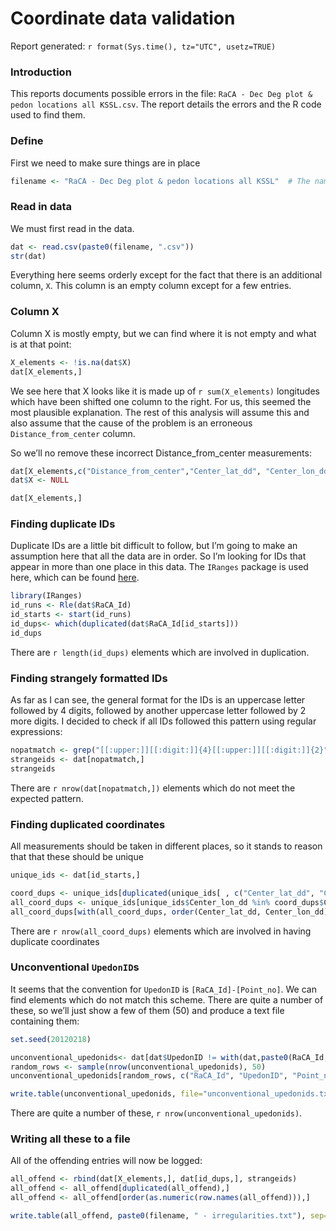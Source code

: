 Coordinate data validation
==========================

Report generated: `r format(Sys.time(), tz="UTC", usetz=TRUE)`

### Introduction

This reports documents possible errors in the file: `RaCA - Dec Deg plot & pedon locations all KSSL.csv`. The report details the errors and the R code used to find them.

### Define
First we need to make sure things are in place
```r
filename <- "RaCA - Dec Deg plot & pedon locations all KSSL"  # The name of the file
```

### Read in data
We must first read in the data.
```r
dat <- read.csv(paste0(filename, ".csv"))
str(dat)
```

Everything here seems orderly except for the fact that there is an additional column, `X`. This column is an empty column except for a few entries.

### Column X

Column X is mostly empty, but we can find where it is not empty and what is at that point:

```r
X_elements <- !is.na(dat$X)
dat[X_elements,]
```

We see here that X looks like it is made up of `r sum(X_elements)` longitudes which have been shifted one column to the right. For us, this seemed the most plausible explanation. The rest of this analysis will assume this and also assume that the cause of the problem is an erroneous `Distance_from_center` column.

So we'll no remove these incorrect Distance_from_center measurements:

```r
dat[X_elements,c("Distance_from_center","Center_lat_dd", "Center_lon_dd")] <- dat[X_elements,c("Center_lat_dd", "Center_lon_dd", "X")]
dat$X <- NULL

dat[X_elements,]
```

### Finding duplicate IDs

Duplicate IDs are a little bit difficult to follow, but I'm going to make an assumption here that all the data are in order. So I'm looking for IDs that appear in more than one place in this data. The `IRanges` package is used here, which can be found [here](http://www.bioconductor.org/packages/2.11/bioc/html/IRanges.html).

```r
library(IRanges)
id_runs <- Rle(dat$RaCA_Id)
id_starts <- start(id_runs)
id_dups<- which(duplicated(dat$RaCA_Id[id_starts]))
id_dups
```

There are `r length(id_dups)` elements which are involved in duplication.

### Finding strangely formatted IDs

As far as I can see, the general format for the IDs is an uppercase letter followed by 4 digits, followed by another uppercase letter followed by 2 more digits. I decided to check if all IDs followed this pattern using regular expressions:

```r
nopatmatch <- grep("[[:upper:]][[:digit:]]{4}[[:upper:]][[:digit:]]{2}", dat$RaCA_Id, invert=TRUE)
strangeids <- dat[nopatmatch,]
strangeids
```

There are `r nrow(dat[nopatmatch,])` elements which do not meet the expected pattern.

### Finding duplicated coordinates

All measurements should be taken in different places, so it stands to reason that that these should be unique

```r
unique_ids <- dat[id_starts,]

coord_dups <- unique_ids[duplicated(unique_ids[ , c("Center_lat_dd", "Center_lon_dd")]), ]
all_coord_dups <- unique_ids[unique_ids$Center_lon_dd %in% coord_dups$Center_lon_dd & unique_ids$Center_lat_dd %in% coord_dups$Center_lat_dd, ]
all_coord_dups[with(all_coord_dups, order(Center_lat_dd, Center_lon_dd)),]
```

There are `r nrow(all_coord_dups)` elements which are involved in having duplicate coordinates

### Unconventional `UpedonID`s

It seems that the convention for `UpedonID` is `[RaCA_Id]-[Point_no]`. We can find elements which do not match this scheme. There are quite a number of these, so we'll just show a few of them (50) and produce a text file containing them:

```r
set.seed(20120218)

unconventional_upedonids<- dat[dat$UpedonID != with(dat,paste0(RaCA_Id, "-", Point_no)),]
random_rows <- sample(nrow(unconventional_upedonids), 50)
unconventional_upedonids[random_rows, c("RaCA_Id", "UpedonID", "Point_no")]

write.table(unconventional_upedonids, file="unconventional_upedonids.txt", sep="\t")
```

There are quite a number of these, `r nrow(unconventional_upedonids)`.

### Writing all these to a file

All of the offending entries will now be logged:

```r
all_offend <- rbind(dat[X_elements,], dat[id_dups,], strangeids)
all_offend <- all_offend[duplicated(all_offend),]
all_offend <- all_offend[order(as.numeric(row.names(all_offend))),]

write.table(all_offend, paste0(filename, " - irregularities.txt"), sep="\t", row.names=FALSE)
```